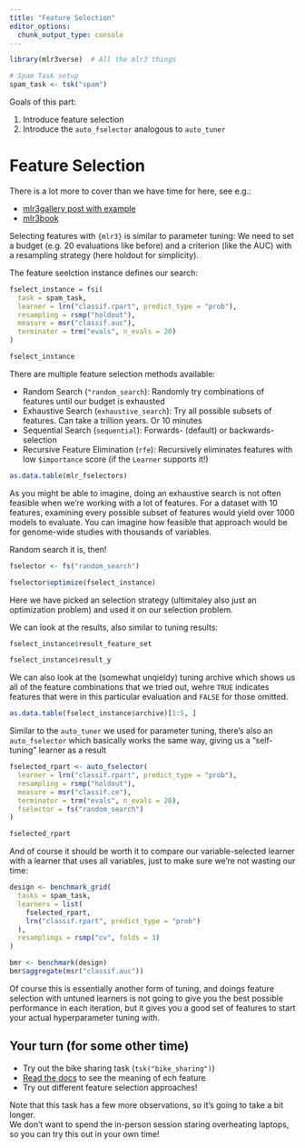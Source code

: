 ```yaml
---
title: "Feature Selection"
editor_options: 
  chunk_output_type: console
---
```


```r
library(mlr3verse)  # All the mlr3 things

# Spam Task setup
spam_task <- tsk("spam")
```

Goals of this part:

1. Introduce feature selection
2. Introduce the `auto_fselector` analogous to `auto_tuner`

# Feature Selection

There is a lot more to cover than we have time for here, see e.g.:

- [mlr3gallery post with example](https://mlr-org.com/gallery/optimization/2020-09-14-mlr3fselect-basic/index.html)
- [mlr3book](https://mlr3book.mlr-org.com/chapters/chapter6/feature_selection.html)

Selecting features with `{mlr3}` is similar to parameter tuning: We need to set a budget (e.g. 20 evaluations like before) and a criterion (like the AUC) with a resampling strategy (here holdout for simplicity).

The feature seelction instance defines our search:

```r
fselect_instance = fsi(
  task = spam_task,
  learner = lrn("classif.rpart", predict_type = "prob"),
  resampling = rsmp("holdout"),
  measure = msr("classif.auc"),
  terminator = trm("evals", n_evals = 20)
)

fselect_instance
```

There are multiple feature selection methods available:

- Random Search (`"random_search`): Randomly try combinations of features until our budget is exhausted
- Exhaustive Search (`exhaustive_search`): Try all possible subsets of features. Can take a trillion years. Or 10 minutes
- Sequential Search (`sequential`): Forwards- (default) or backwards-selection
- Recursive Feature Elimination (`rfe`): Recursively eliminates features with low `$importance` score (if the `Learner` supports it!)

```r
as.data.table(mlr_fselectors)
```

As you might be able to imagine, doing an exhaustive search is not often feasible when we're working with a lot of features. For a dataset with 10 features, examining every possible subset of features would yield over 1000 models to evaluate. 
You can imagine how feasible that approach would be for genome-wide studies with thousands of variables.

Random search it is, then!

```r
fselector <- fs("random_search")

fselector$optimize(fselect_instance)
```

Here we have picked an selection strategy (ultimitaley also just an optimization problem) and used it on our selection problem.

We can look at the results, also similar to tuning results:

```r
fselect_instance$result_feature_set

fselect_instance$result_y
```

We can also look at the (somewhat unqieldy) tuning archive which shows us all of the feature combinations that we tried out, wehre `TRUE` indicates features that were in this particular evaluation and `FALSE` for those omitted.

```r
as.data.table(fselect_instance$archive)[1:5, ]
```

Similar to the `auto_tuner` we used for parameter tuning, there's also an `auto_fselector` which basically works the same way, giving us a "self-tuning" learner as a result

```r
fselected_rpart <- auto_fselector(
  learner = lrn("classif.rpart", predict_type = "prob"),
  resampling = rsmp("holdout"),
  measure = msr("classif.ce"),
  terminator = trm("evals", n_evals = 20),
  fselector = fs("random_search")
)

fselected_rpart
```

And of course it should be worth it to compare our variable-selected learner with a learner that uses all variables, just to make sure we're not wasting our time:

```r
design <- benchmark_grid(
  tasks = spam_task,
  learners = list(
    fselected_rpart, 
    lrn("classif.rpart", predict_type = "prob")
  ),
  resamplings = rsmp("cv", folds = 3)
)

bmr <- benchmark(design)
bmr$aggregate(msr("classif.auc"))
```

Of course this is essentially another form of tuning, and doings feature selection with untuned learners is not going to give you the best possible performance in each iteration, but it gives you a good set of features to start your actual hyperparameter tuning with.


## Your turn (for some other time)

- Try out the bike sharing task (`tsk("bike_sharing")`)
- [Read the docs](https://archive.ics.uci.edu/dataset/275/bike+sharing+dataset) to see the meaning of ech feature
- Try out different feature selection approaches!

Note that this task has a few more observations, so it's going to take a bit longer.  
We don't want to spend the in-person session staring overheating laptops, so you can try this out in your own time!
